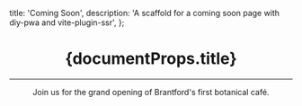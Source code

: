   title: 'Coming Soon',
  description:
    'A scaffold for a coming soon page with diy-pwa and vite-plugin-ssr',
};

<Header />
<Main>
  <h1 className="w3-jumbo w3-center w3-animate-top">{documentProps.title}</h1>
  <hr className="w3-border-white" />
  <p className="w3-center">Join us for the grand opening of Brantford's first botanical café.</p>
  <Countdown />
</Main>
<Footer />
